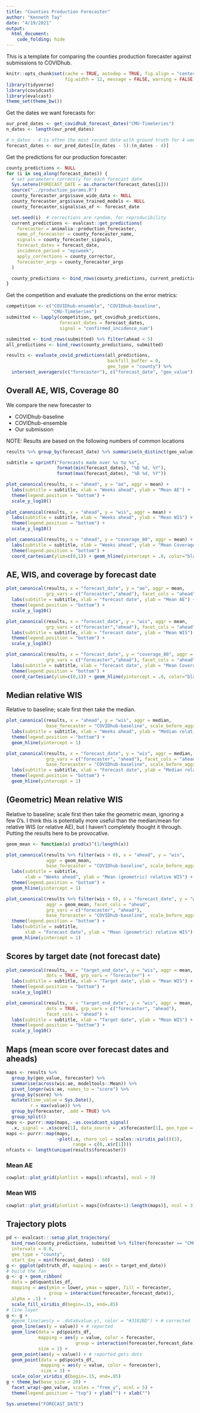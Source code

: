 ```yaml
---
title: "Counties Production Forecaster"
author: "Kenneth Tay"
date: "4/19/2021"
output: 
  html_document:
    code_folding: hide
---
```


This is a template for comparing the counties production forecaster against 
submissions to COVIDhub.

```r
knitr::opts_chunk$set(cache = TRUE, autodep = TRUE, fig.align = "center",
                      fig.width = 12, message = FALSE, warning = FALSE)
library(tidyverse)
library(covidcast)
library(evalcast)
theme_set(theme_bw())
```

Get the dates we want forecasts for:

```r
our_pred_dates <- get_covidhub_forecast_dates("CMU-TimeSeries")
n_dates <- length(our_pred_dates)

# n_dates - 4 is often the most recent date with ground truth for 4 weeks ahead
forecast_dates <- our_pred_dates[(n_dates - 5):(n_dates - 4)]
```

Get the predictions for our production forecaster:

```r
county_predictions <- NULL
for (i in seq_along(forecast_dates)) {
  # set parameters correctly for each forecast date
  Sys.setenv(FORECAST_DATE = as.character(forecast_dates[i]))
  source("../production_params.R")
  county_forecaster_args$save_wide_data <- NULL
  county_forecaster_args$save_trained_models <- NULL
  county_forecaster_signals$as_of <- forecast_date

  set.seed(i)  # corrections are random, for reproducibility
  current_predictions <- evalcast::get_predictions(
    forecaster = animalia::production_forecaster,
    name_of_forecaster = county_forecaster_name,
    signals = county_forecaster_signals,
    forecast_dates = forecast_date,
    incidence_period = "epiweek",
    apply_corrections = county_corrector,
    forecaster_args = county_forecaster_args
  )

  county_predictions <- bind_rows(county_predictions, current_predictions)
}
```

Get the competition and evaluate the predictions on the error metrics:

```r
competition <- c("COVIDhub-ensemble", "COVIDhub-baseline",
                 "CMU-TimeSeries")
submitted <- lapply(competition, get_covidhub_predictions, 
                    forecast_dates = forecast_dates, 
                    signal = "confirmed_incidence_num")
```

```r
submitted <- bind_rows(submitted) %>% filter(ahead < 5)
all_predictions <- bind_rows(county_predictions, submitted)
```

```r
results <- evaluate_covid_predictions(all_predictions,
                                      backfill_buffer = 0,
                                      geo_type = "county") %>%
  intersect_averagers(c("forecaster"), c("forecast_date", "geo_value"))
```

## Overall AE, WIS, Coverage 80

We compare the new forecaster to

* COVIDhub-baseline
* COVIDhub-ensemble
* Our submission

NOTE: Results are based on the following numbers of common locations

```r
results %>% group_by(forecast_date) %>% summarise(n_distinct(geo_value))
```

```r
subtitle = sprintf("Forecasts made over %s to %s",
                   format(min(forecast_dates), "%B %d, %Y"),
                   format(max(forecast_dates), "%B %d, %Y"))

plot_canonical(results, x = "ahead", y = "ae", aggr = mean) +
  labs(subtitle = subtitle, xlab = "Weeks ahead", ylab = "Mean AE") +
  theme(legend.position = "bottom") + 
  scale_y_log10()
  
plot_canonical(results, x = "ahead", y = "wis", aggr = mean) +
  labs(subtitle = subtitle, xlab = "Weeks ahead", ylab = "Mean WIS") +
  theme(legend.position = "bottom") + 
  scale_y_log10()

plot_canonical(results, x = "ahead", y = "coverage_80", aggr = mean) +
  labs(subtitle = subtitle, xlab = "Weeks ahead", ylab = "Mean Coverage") +
  theme(legend.position = "bottom") + 
  coord_cartesian(ylim=c(0,1)) + geom_hline(yintercept = .8, color="black")
```

## AE, WIS, and coverage by forecast date

```r
plot_canonical(results, x = "forecast_date", y = "ae", aggr = mean,
               grp_vars = c("forecaster","ahead"), facet_cols = "ahead") +
  labs(subtitle = subtitle, xlab = "forecast date", ylab = "Mean AE") +
  theme(legend.position = "bottom") + 
  scale_y_log10()

plot_canonical(results, x = "forecast_date", y = "wis", aggr = mean,
               grp_vars = c("forecaster","ahead"), facet_cols = "ahead") +
  labs(subtitle = subtitle, xlab = "forecast date", ylab = "Mean WIS") +
  theme(legend.position = "bottom") + 
  scale_y_log10()

plot_canonical(results, x = "forecast_date", y = "coverage_80", aggr = mean,
               grp_vars = c("forecaster","ahead"), facet_cols = "ahead") +
  labs(subtitle = subtitle, xlab = "forecast date", ylab = "Mean Coverage") +
  theme(legend.position = "bottom") + 
  coord_cartesian(ylim=c(0,1)) + geom_hline(yintercept = .8, color="black")
```

## Median relative WIS 

Relative to baseline; scale first then take the median. 

```r
plot_canonical(results, x = "ahead", y = "wis", aggr = median,
               base_forecaster = "COVIDhub-baseline", scale_before_aggr = TRUE) +
  labs(subtitle = subtitle, xlab = "Weeks ahead", ylab = "Median relative WIS") +
  theme(legend.position = "bottom") + 
  geom_hline(yintercept = 1)

plot_canonical(results, x = "forecast_date", y = "wis", aggr = median,
               grp_vars = c("forecaster", "ahead"), facet_cols = "ahead",
               base_forecaster = "COVIDhub-baseline", scale_before_aggr = TRUE) +
  labs(subtitle = subtitle, xlab = "Forecast date", ylab = "Median relative WIS") +
  theme(legend.position = "bottom") + 
  geom_hline(yintercept = 1)
```

## (Geometric) Mean relative WIS 

Relative to baseline; scale first then take the geometric mean, ignoring a few 
0's. I think this is potentially more useful than the median/mean for relative 
WIS (or relative AE), but I haven't completely thought it through. 
Putting the results here to be provocative.

```r
geom_mean <- function(x) prod(x)^(1/length(x))

plot_canonical(results %>% filter(wis > 0), x = "ahead", y = "wis", 
               aggr = geom_mean,
               base_forecaster = "COVIDhub-baseline", scale_before_aggr = TRUE) + 
  labs(subtitle = subtitle, 
       xlab = "Weeks ahead", ylab = "Mean (geometric) relative WIS") +
  theme(legend.position = "bottom") + 
  geom_hline(yintercept = 1)

plot_canonical(results %>% filter(wis > 0), x = "forecast_date", y = "wis", 
               aggr = geom_mean, facet_cols = "ahead",
               grp_vars = c("forecaster", "ahead"),
               base_forecaster = "COVIDhub-baseline", scale_before_aggr = TRUE) +
  theme(legend.position = "bottom") + 
  labs(subtitle = subtitle, 
       xlab = "Forecast date", ylab = "Mean (geometric) relative WIS") +
  geom_hline(yintercept = 1)
```

## Scores by target date (not forecast date)

```r
plot_canonical(results, x = "target_end_date", y = "wis", aggr = mean,
               dots = TRUE, grp_vars = "forecaster") + 
  labs(subtitle = subtitle, xlab = "Target date", ylab = "Mean WIS") +
  theme(legend.position = "bottom") + 
  scale_y_log10()

plot_canonical(results, x = "target_end_date", y = "wis", aggr = mean,
               dots = TRUE, grp_vars = c("forecaster", "ahead"), 
               facet_cols = "ahead") +
  labs(subtitle = subtitle, xlab = "Target date", ylab = "Mean WIS") +
  theme(legend.position = "bottom") + 
  scale_y_log10()
```

## Maps (mean score over forecast dates and aheads)

```r
maps <- results %>%
  group_by(geo_value, forecaster) %>%
  summarise(across(wis:ae, modeltools::Mean)) %>%
  pivot_longer(wis:ae, names_to = "score") %>%
  group_by(score) %>%
  mutate(time_value = Sys.Date(),
         r = max(value)) %>%
  group_by(forecaster, .add = TRUE) %>%
  group_split()
maps <- purrr::map(maps, ~as.covidcast_signal(
  .x, signal = .x$score[1], data_source = .x$forecaster[1], geo_type = "county"))
maps <- purrr::map(maps,
                   ~plot(.x, choro_col = scales::viridis_pal()(3),
                         range = c(0,.x$r[1])))
nfcasts <- length(unique(results$forecaster))
```

### Mean AE

```r
cowplot::plot_grid(plotlist = maps[1:nfcasts], ncol = 3)
```

### Mean WIS

```r
cowplot::plot_grid(plotlist = maps[(nfcasts+1):length(maps)], ncol = 3)
```


## Trajectory plots

```r
pd <- evalcast:::setup_plot_trajectory(
  bind_rows(county_predictions, submitted %>% filter(forecaster == "CMU-TimeSeries")),
  intervals = 0.8,
  geo_type = "county", 
  start_day = min(forecast_dates) - 60)
g <- ggplot(pd$truth_df, mapping = aes(x = target_end_date))
# build the fan
g <- g + geom_ribbon(
  data = pd$quantiles_df,
  mapping = aes(ymin = lower, ymax = upper, fill = forecaster, 
                group = interaction(forecaster,forecast_date)),
  alpha = .1) +
  scale_fill_viridis_d(begin=.15, end=.85)
# line layer
g <- g +
  #geom_line(aes(y = .data$value.y), color = "#3182BD") + # corrected
  geom_line(aes(y = value)) + # reported
  geom_line(data = pd$points_df, 
            mapping = aes(y = value, color = forecaster, 
                          group = interaction(forecaster,forecast_date)),
            size = 1) +
  geom_point(aes(y = value)) + # reported gets dots
  geom_point(data = pd$points_df, 
             mapping = aes(y = value, color = forecaster),
             size = 3) +
  scale_color_viridis_d(begin=.15, end=.85)
g + theme_bw(base_size = 20) + 
  facet_wrap(~geo_value, scales = "free_y", ncol = 5) +
  theme(legend.position = "top") + ylab("") + xlab("")
```

```r
Sys.unsetenv("FORECAST_DATE")
```